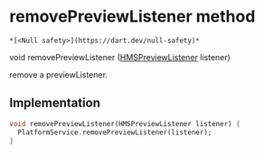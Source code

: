 # removePreviewListener method

    *[<Null safety>](https://dart.dev/null-safety)*

void removePreviewListener
([HMSPreviewListener](../../model_hms_preview_listener/HMSPreviewListener-class) listener)

<p>remove a previewListener.</p>

## Implementation

```dart
void removePreviewListener(HMSPreviewListener listener) {
  PlatformService.removePreviewListener(listener);
}
```
